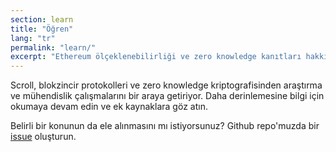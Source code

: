 ```yaml
---
section: learn
title: "Öğren"
lang: "tr"
permalink: "learn/"
excerpt: "Ethereum ölçeklenebilirliği ve zero knowledge kanıtları hakkında daha fazlasını öğrenin."
---
```



Scroll, blokzincir protokolleri ve zero knowledge kriptografisinden araştırma ve mühendislik çalışmalarını bir araya getiriyor. Daha derinlemesine bilgi için okumaya devam edin ve ek kaynaklara göz atın.

Belirli bir konunun da ele alınmasını mı istiyorsunuz? Github repo'muzda bir [issue](https://github.com/scroll-tech/scroll-documentation/issues/new?assignees=&labels=new+content%2Ctriage&projects=&template=new_content.yml&title=%5BNew+Content%5D%3A+%3Cyour-title-here%3E) oluşturun.

<div class="navs" class="flex flex-col flex-wrap items-center md:flex-row md:gap-8 md:items-start">
  <NavCard
    icon={TechnologySvg}
    name="Ethereum ve Protokoller"
    content="Ethereum ekosistemini anlayın ve Scroll'un bu ekosistemdeki yeri hakkında bilgi edinin."
    link="/tr/learn/the-scalability-problem"
  />
  <NavCard
    icon={LearnSvg}
    name="Zero Knowledge"
    content="Zero knowledge kriptografisi ve uygulamaları hakkında bilgi edinin."
    link="/tr/learn/zero-knowledge/introduction-to-zero-knowledge"
  />
</div>

